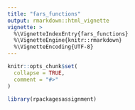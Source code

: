 ```yaml
---
title: "fars_functions"
output: rmarkdown::html_vignette
vignette: >
  %\VignetteIndexEntry{fars_functions}
  %\VignetteEngine{knitr::rmarkdown}
  %\VignetteEncoding{UTF-8}
---
```


```r
knitr::opts_chunk$set(
  collapse = TRUE,
  comment = "#>"
)
```

```r
library(rpackagesassignment)
```
